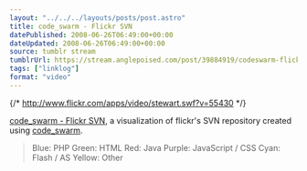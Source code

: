 ```yaml
---
layout: "../../../layouts/posts/post.astro"
title: code_swarm - Flickr SVN
datePublished: 2008-06-26T06:49:00+00:00
dateUpdated: 2008-06-26T06:49:00+00:00
source: tumblr stream
tumblrUrl: https://stream.anglepoised.com/post/39884919/codeswarm-flickr-svn-a-visualization-of
tags: ["linklog"]
format: "video"
---
```


{/* http://www.flickr.com/apps/video/stewart.swf?v=55430 */}

[code_swarm - Flickr SVN][1], a visualization of flickr's SVN repository created using [code_swarm][2].

> Blue: PHP
> Green: HTML
> Red: Java
> Purple: JavaScript / CSS
> Cyan: Flash / AS
> Yellow: Other

[1]: http://www.flickr.com/photos/bees/2611175163/
[2]: http://vis.cs.ucdavis.edu/~ogawa/codeswarm/
